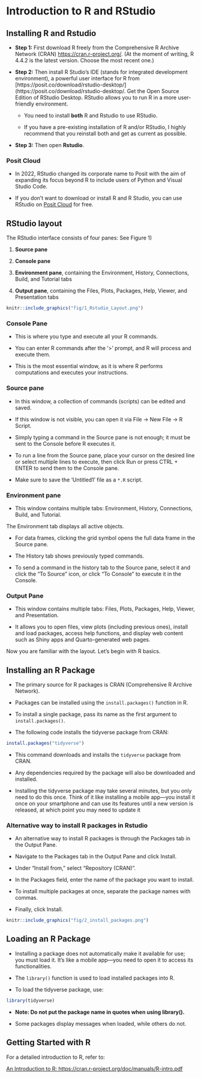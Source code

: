 # Introduction to R and RStudio

## Installing R and Rstudio

-   **Step 1:** First download R freely from the Comprehensive R Archive Network (CRAN) <https://cran.r-project.org/>. (At the moment of writing, R 4.4.2 is the latest version. Choose the most recent one.)

-   **Step 2:** Then install R Studio’s IDE (stands for integrated development environment), a powerful user interface for R from \[https://posit.co/download/rstudio-desktop/\](https://posit.co/download/rstudio-desktop/. Get the Open Source Edition of RStudio Desktop. RStudio allows you to run R in a more user-friendly environment.

    -   You need to install **both** R and Rstudio to use RStudio.

    -   If you have a pre-existing installation of R and/or RStudio, I highly recommend that you reinstall both and get as current as possible.

-   **Step 3:** Then open **Rstudio**.

### Posit Cloud

-   In 2022, RStudio changed its corporate name to Posit with the aim of expanding its focus beyond R to include users of Python and Visual Studio Code.

-   If you don't want to download or install R and R Studio, you can use RStudio on [Posit Cloud](https://posit.cloud/) for free.

## RStudio layout

The RStudio interface consists of four panes: See Figure 1)

1.  **Source pane**

2.  **Console pane**

3.  **Environment pane**, containing the Environment, History, Connections, Build, and Tutorial tabs

4.  **Output pane**, containing the Files, Plots, Packages, Help, Viewer, and Presentation tabs

```r
knitr::include_graphics("fig/1_Rstudio_Layout.png")
```

### Console Pane

-   This is where you type and execute all your R commands.

-   You can enter R commands after the '\>' prompt, and R will process and execute them.

-   This is the most essential window, as it is where R performs computations and executes your instructions.

### Source pane

-   In this window, a collection of commands (scripts) can be edited and saved.

-   If this window is not visible, you can open it via File → New File → R Script.

-   Simply typing a command in the Source pane is not enough; it must be sent to the Console before R executes it.

-   To run a line from the Source pane, place your cursor on the desired line or select multiple lines to execute, then click Run or press CTRL + ENTER to send them to the Console pane.

-   Make sure to save the 'Untitled1' file as a `*.R` script.

### Environment pane

-   This window contains multiple tabs: Environment, History, Connections, Build, and Tutorial.

The Environment tab displays all active objects.

-   For data frames, clicking the grid symbol opens the full data frame in the Source pane.

-   The History tab shows previously typed commands.

-   To send a command in the history tab to the Source pane, select it and click the "To Source" icon, or click "To Console" to execute it in the Console.

### Output Pane

-   This window contains multiple tabs: Files, Plots, Packages, Help, Viewer, and Presentation.

-   It allows you to open files, view plots (including previous ones), install and load packages, access help functions, and display web content such as Shiny apps and Quarto-generated web pages.

Now you are familiar with the layout. Let's begin with R basics.

## Installing an R Package

-   The primary source for R packages is CRAN (Comprehensive R Archive Network).

-   Packages can be installed using the `install.packages()` function in R.

-   To install a single package, pass its name as the first argument to `install.packages()`.

-   The following code installs the tidyverse package from CRAN:

```r
install.packages("tidyverse")
```

-   This command downloads and installs the `tidyverse` package from CRAN.

-   Any dependencies required by the package will also be downloaded and installed.

-   Installing the tidyverse package may take several minutes, but you only need to do this once. Think of it like installing a mobile app—you install it once on your smartphone and can use its features until a new version is released, at which point you may need to update it

### Alternative way to install R packages in Rstudio

-   An alternative way to install R packages is through the Packages tab in the Output Pane.

-   Navigate to the Packages tab in the Output Pane and click Install.

-   Under "Install from," select "Repository (CRAN)".

-   In the Packages field, enter the name of the package you want to install.

-   To install multiple packages at once, separate the package names with commas.

-   Finally, click Install.

```r
knitr::include_graphics("fig/2_install_packages.png")
```

## Loading an R Package

-   Installing a package does not automatically make it available for use; you must load it. It's like a mobile app—you need to open it to access its functionalities.

-   The `library()` function is used to load installed packages into R.

-   To load the tidyverse package, use:

```r
library(tidyverse)
```

-   **Note: Do not put the package name in quotes when using library().**

-   Some packages display messages when loaded, while others do not.

## Getting Started with R

For a detailed introduction to R, refer to:

[An Introduction to R: https://cran.r-project.org/doc/manuals/R-intro.pdf](https://cran.r-project.org/doc/manuals/R-intro.pdf)

